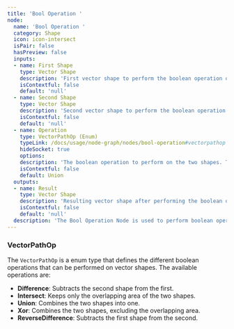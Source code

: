```yaml
---
title: 'Bool Operation '
node:
  name: 'Bool Operation '
  category: Shape
  icon: icon-intersect
  isPair: false
  hasPreview: false
  inputs:
  - name: First Shape
    type: Vector Shape
    description: 'First vector shape to perform the boolean operation on. Any visual data like fill or stroke will be tansferred to the result from this input.'
    isContextful: false
    default: 'null'
  - name: Second Shape
    type: Vector Shape
    description: 'Second vector shape to perform the boolean operation on.'
    isContextful: false
    default: 'null'
  - name: Operation
    type: VectorPathOp (Enum)
    typeLink: /docs/usage/node-graph/nodes/bool-operation#vectorpathop
    hideSocket: true
    options:
    description: 'The boolean operation to perform on the two shapes. The available operations are Union, Intersect, and Subtract. Union combines the two shapes, Intersect keeps only the overlapping area, and Subtract removes the second shape from the first.'
    isContextful: false
    default: Union
  outputs:
  - name: Result
    type: Vector Shape
    description: 'Resulting vector shape after performing the boolean operation on the two input shapes. The resulting shape will have the visual data (fill, stroke) from the first shape.'
    isContextful: false
    default: 'null'
  description: 'The Bool Operation Node is used to perform boolean operations on two vector shapes. It allows you to combine, intersect, or subtract shapes to create complex vector graphics. The resulting shape will inherit the visual properties (like fill and stroke) from the first shape input. This node is useful for creating intricate designs and manipulating vector data in a non-destructive way.'
---
```



### VectorPathOp

The `VectorPathOp` is a enum type that defines the different boolean operations that can be performed on vector shapes. The available operations are:
- **Difference**: Subtracts the second shape from the first.
- **Intersect**: Keeps only the overlapping area of the two shapes.
- **Union**: Combines the two shapes into one.
- **Xor**: Combines the two shapes, excluding the overlapping area.
- **ReverseDifference**: Subtracts the first shape from the second.